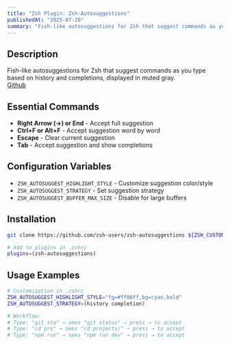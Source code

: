 ```yaml
---
title: "Zsh Plugin: Zsh-Autosuggestions"
publishedAt: "2025-07-20"
summary: "Fish-like autosuggestions for Zsh that suggest commands as you type based on history and completions, displayed in muted gray."
---
```


## Description

Fish-like autosuggestions for Zsh that suggest commands as you type based on history and completions, displayed in muted gray.  
[Github](https://github.com/zsh-users/zsh-autosuggestions)

## Essential Commands

- **Right Arrow (→) or End** - Accept full suggestion
- **Ctrl+F or Alt+F** - Accept suggestion word by word
- **Escape** - Clear current suggestion
- **Tab** - Accept suggestion and show completions

## Configuration Variables

- `ZSH_AUTOSUGGEST_HIGHLIGHT_STYLE` - Customize suggestion color/style
- `ZSH_AUTOSUGGEST_STRATEGY` - Set suggestion strategy
- `ZSH_AUTOSUGGEST_BUFFER_MAX_SIZE` - Disable for large buffers

## Installation

```bash
git clone https://github.com/zsh-users/zsh-autosuggestions ${ZSH_CUSTOM:-~/.oh-my-zsh/custom}/plugins/zsh-autosuggestions

# Add to plugins in .zshrc
plugins=(zsh-autosuggestions)
```

## Usage Examples

```bash
# Customization in .zshrc
ZSH_AUTOSUGGEST_HIGHLIGHT_STYLE="fg=#ff00ff,bg=cyan,bold"
ZSH_AUTOSUGGEST_STRATEGY=(history completion)

# Workflow:
# Type: "git sta" → sees "git status" → press → to accept
# Type: "cd pro" → sees "cd projects/" → press → to accept
# Type: "npm run" → sees "npm run dev" → press → to accept
```
